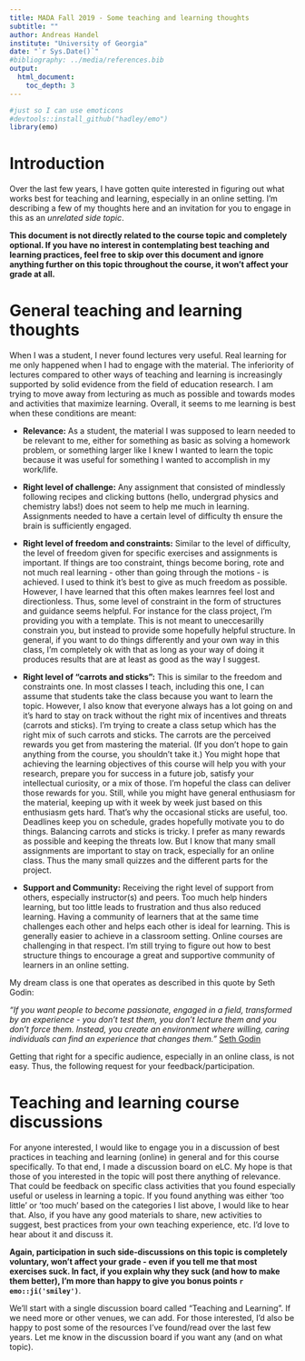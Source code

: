 ---
title: MADA Fall 2019 - Some teaching and learning thoughts
subtitle: ""
author: Andreas Handel
institute: "University of Georgia"
date: "`r Sys.Date()`"
#bibliography: ../media/references.bib
output: 
  html_document:
    toc_depth: 3
---

```{r, echo = FALSE}
#just so I can use emoticons
#devtools::install_github("hadley/emo")
library(emo)
```

# Introduction
Over the last few years, I have gotten quite interested in figuring out what works best for teaching and learning, especially in an online setting. I'm describing a few of my thoughts here and an invitation for you to engage in this as an _unrelated side topic_.

**This document is not directly related to the course topic and completely optional. If you have no interest in contemplating best teaching and learning practices, feel free to skip over this document and ignore anything further on this topic throughout the course, it won't affect your grade at all.**



# General teaching and learning thoughts

When I was a student, I never found lectures very useful. Real learning for me only happened when I had to engage with the material. The inferiority of lectures compared to other ways of teaching and learning is increasingly supported by solid evidence from the field of education research. I am trying to move away from lecturing as much as possible and towards modes and activities that maximize learning. Overall, it seems to me learning is best when these conditions are meant:

* __Relevance:__ As a student, the material I was supposed to learn needed to be relevant to me, either for something as basic as solving a homework problem, or something larger like I knew I wanted to learn the topic because it was useful for something I wanted to accomplish in my work/life.

* __Right level of challenge:__ Any assignment that consisted of mindlessly following recipes and clicking buttons (hello, undergrad physics and chemistry labs!) does not seem to help me much in learning. Assignments needed to have a certain level of difficulty th ensure the brain is sufficiently engaged.

* __Right level of freedom and constraints:__ Similar to the level of difficulty, the level of freedom given for specific exercises and assignments is important. If things are too constraint, things become boring, rote and not much real learning - other than going through the motions - is achieved. I used to think it's best to give as much freedom as possible. However, I have learned that this often makes learnres feel lost and directionless. Thus, some level of constraint in the form of structures and guidance seems helpful. For instance for the class project, I'm providing you with a template. This is not meant to uneccesarilly constrain you, but instead to provide some hopefully helpful structure. In general, if you want to do things differently and your own way in this class, I'm completely ok with that as long as your way of doing it produces results that are at least as good as the way I suggest.

* __Right level of "carrots and sticks":__ This is similar to the freedom and constraints one. In most classes I teach, including this one, I can assume that students take the class because you want to learn the topic. However, I also know that everyone always has a lot going on and it's hard to stay on track without the right mix of incentives and threats (carrots and sticks). I'm trying to create a class setup which has the right mix of such carrots and sticks.  The carrots are the perceived rewards you get from mastering the material. (If you don't hope to gain anything from the course, you shouldn't take it.) You might hope that achieving the learning objectives of this course  will help you with your research, prepare you for success in a future job, satisfy your intellectual curiosity, or a mix of those. I'm hopeful the class can deliver those rewards for you. Still, while you might have general enthusiasm for the material, keeping up with it week by week just based on this enthusiasm gets hard. That's why the occasional sticks are useful, too. Deadlines keep you on schedule, grades hopefully motivate you to do things. Balancing carrots and sticks is tricky. I prefer as many rewards as possible and keeping the threats low. But I know that many small assignments are important to stay on track, especially for an online class. Thus the many small quizzes and the different parts for the project.

* __Support and Community:__ Receiving the right level of support from others, especially instructor(s) and peers. Too much help hinders learning, but too little leads to frustration and thus also reduced learning. Having a community of learners that at the same time challenges each other and helps each other is ideal for learning. This is generally easier to achieve in a classroom setting. Online courses are challenging in that respect. I'm still trying to figure out how to best structure things to encourage a great and supportive community of learners in an online setting.


My dream class is one that operates as described in this quote by Seth Godin:

_"If you want people to become passionate, engaged in a field, transformed by an experience - you don’t test them, you don’t lecture them and you don’t force them. Instead, you create an environment where willing, caring individuals can find an experience that changes them."_ [Seth Godin](https://medium.com/swlh/will-this-be-on-the-test-237ae9cc53b4)

Getting that right for a specific audience, especially in an online class, is not easy. Thus, the following request for your feedback/participation.


# Teaching and learning course discussions
For anyone interested, I would like to engage you in a discussion of best practices in teaching and learning (online) in general and for this course specifically. To that end, I made a discussion board on eLC. My hope is that those of you interested in the topic will post there anything of relevance. That could be feedback on specific class activities that you found especially useful or useless in learning a topic. If you found anything was either 'too little' or 'too much' based on the categories I list above, I would like to hear that. Also, if you have any good materials to share, new activities to suggest, best practices from your own teaching experience, etc. I'd love to hear about it and discuss it.

**Again, participation in such side-discussions on this topic is completely voluntary, won't affect your grade - even if you tell me that most exercises suck. In fact, if you explain why they suck (and how to make them better), I'm more than happy to give you bonus points  `r emo::ji('smiley')`**.

We'll start with a single discussion board called "Teaching and Learning". If we need more or other venues, we can add. For those interested, I'd also be happy to post some of the resources I've found/read over the last few years. Let me know in the discussion board if you want any (and on what topic).



